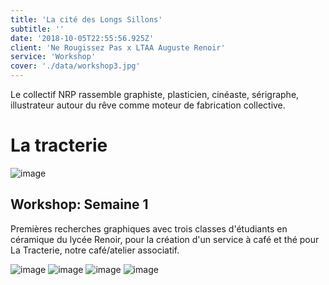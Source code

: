 ```yaml
---
title: 'La cité des Longs Sillons'
subtitle: ''
date: '2018-10-05T22:55:56.925Z'
client: 'Ne Rougissez Pas x LTAA Auguste Renoir'
service: 'Workshop'
cover: './data/workshop3.jpg'
---
```


Le collectif NRP rassemble graphiste, plasticien, cinéaste, sérigraphe, illustrateur autour du rêve comme moteur de fabrication collective.

# La tracterie

![image](./data/bureau-tracterie.jpg)

## Workshop: Semaine 1

Premières recherches graphiques avec trois classes d'étudiants en céramique du lycée Renoir, pour la création d'un service à café et thé pour La Tracterie, notre café/atelier associatif.

![image](./data/workshop1.jpg)
![image](./data/workshop2.jpg)
![image](./data/workshop3.jpg)
![image](./data/workshop4.jpg)

